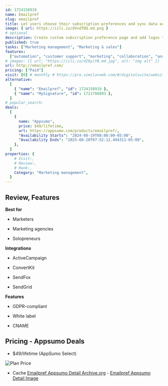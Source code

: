```yaml
---
id: 1724158919
name: Emailpref
slug: emailpref
title: Let users choose their subscription preferences and sync data across platforms
image: { url: https://iili.io/dVxdTDQ.md.png }
# optional
description: Create custom subscription preference page and add logos to match your brandingSync user preferences across email platforms via integrations and make the most of this info with custom action triggers
published: true
tasks: ["Marketing management", "Marketing & sales"]
features:
  ["automation", "customer support", "marketing", "collaboration", "analytics"]
# images: [{ url: "https://iili.io/dI8yiYB.md.jpg", alt: "img alt" }]
url: http://emailpref.com/
pricing: ["Paid"]
visit: [0] # monthly # https://pro.similarweb.com/#/digitalsuite/websiteanalysis/home
alternative:
  [
    { "name": "Emailpref", "id": 1724158919 },
    { "name": "MySignature", "id": 1721706893 },
  ]
# popular_search:
deals:
  [
    {
      name: "Appsumo",
      price: $49/lifetime,
      url: https://appsumo.com/products/emailpref/,
      "Availability Starts": "2024-08-19T08:00:00-05:00",
      "Availability Ends": "2025-08-20T07:52:12.494311-05:00",
    },
  ]
properties: {
    # Visit:,
    # Review:,
    # Rank:,
    Category: "Marketing management",
  }
---
```


## Review, Features

**Best for**

- Marketers

- Marketing agencies

- Solopreneurs

**Integrations**

- ActiveCampaign

- ConvertKit

- SendFox

- SendGrid

**Features**

- GDPR-compliant

- White label

- CNAME

## Pricing - Appsumo Deals

- $49/lifetime (AppSumo Select)

<Img src="https://iili.io/dVx73Yb.png" alt="Plan Price" />

- Cache [Emailpref Appsumo Detail Archive.org](https://web.archive.org/web/*/https://appsumo.com/products/emailpref/) - [Emailpref Appsumo Detail Image](https://iili.io/dVx7GFn.png)
